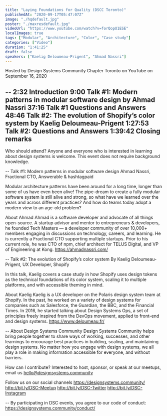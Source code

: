 ```yaml
---
title: "Laying Foundations for Quality (DSCC Toronto)"
publishedAt: "2020-09-17T05:47:07Z"
image: "./hqdefault.jpg"
poster: "./maxresdefault.jpg"
videoUrl: "https://www.youtube.com/watch?v=forQopU1ESE"
localImages: true
tags: ["Modular", "Architecture", "Color", "Case study"]
categories: ["Video"]
duration: "1:41:25"
draft: false
speakers: ["Kaelig Deloumeau-Prigent", "Ahmad Nassri"]
---
```


Hosted by Design Systems Community Chapter Toronto
on YouTube
on September 16, 2020

--
2:32 Introduction
9:00 Talk #1: Modern patterns in modular software design by Ahmad Nassri
37:16 Talk #1 Questions and Answers
48:46 Talk #2: The evolution of Shopify’s color system by Kaelig Deloumeau-Prigent
1:27:53 Talk #2: Questions and Answers
1:39:42 Closing remarks
--

Who should attend?
Anyone and everyone who is interested in learning about design systems is welcome. This event does not require background knowledge.

--
Talk #1: Modern patterns in modular software design
Ahmad Nassri, Fractional CTO, Answerable & hashtagpaid

Modular architecture patterns have been around for a long time, longer than some of us have even been alive! The pipe-dream to create a fully modular software system is still alive and strong, so what have we learned over the years and across different practices? And how do teams today adopt a modern view to an age-old problem?

About Ahmad
Ahmad is a software developer and advocate of all things open-source. A startup advisor and mentor to entrepreneurs & developers, he founded Tech Masters — a developer community of over 10,000+ members engaging in discussions on technology, careers, and learning. He is currently a Fractional CTO supporting multiple startups. Prior to his current role, he was CTO of npm, chief architect for TELUS Digital, and VP of Engineering at Kong.
https://ahmadnassri.com/

--
Talk #2: The evolution of Shopify’s color system
By Kaelig Deloumeau-Prigent, UX Developer, Shopify

In this talk, Kaelig covers a case study in how Shopify uses design tokens as the technical foundations of its color system, scaling it to multiple platforms, and with accessible theming in mind.

About Kaelig
Kaelig is a UX developer on the Polaris design system team at Shopify. In the past, he worked on a variety of design systems for companies such as Salesforce, the Guardian, the BBC, and the Financial Times. In 2016, he started talking about Design Systems Ops, a set of principles freely inspired from the DevOps movement, applied to front-end and design systems.
https://www.deloumeau.fr/

--
About Design Systems Community
Design Systems Community helps bring people together to share ways of working, successes, and other learnings to encourage best practices in building, scaling, and maintaining design systems. No matter how you engage with design systems, we all play a role in making information accessible for everyone, and without barriers.

How can I contribute?
Interested to host, sponsor, or speak at our meetups, email us hello@designsystems.community

Follow us on our social channels
https://designsystems.community/
http://bit.ly/DSC-Meetup
http://bit.ly/DSC-Twitter
http://bit.ly/DSC-Instagram

--
By participating in DSC events, you agree to our code of conduct: https://designsystems.community/conduct/
